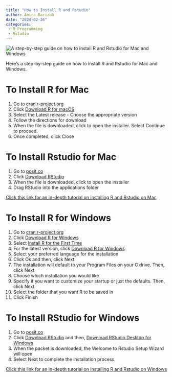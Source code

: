 ```yaml
---
title: "How to Install R and Rstudio"
author: Amira Barizah
date: "2024-02-26"
categories: 
 - R Programming
 - Rstudio
---
```


![](/img/bruneiR-r-logo.png){alt="A step-by-step guide on how to install R and Rstudio for Mac and Windows"}

Here's a step-by-step guide on how to install R and Rstudio for Mac and Windows.

# To Install R for Mac

1.  Go to <a href="https://cran.r-project.org" onclick="window.open('https://cran.r-project.org', '_blank'); return false;">cran.r-project.org</a>
2.  Click [Download R for macOS]{.underline}
3.  Select the Latest release - Choose the appropriate version
4.  Follow the directions for download
5.  When the file is downloaded, click to open the installer. Select Continue to proceed.
6.  Once completed, click Close

# To Install Rstudio for Mac

1.  Go to <a href="https://posit.co/downloads/" onclick="window.open('https://posit.co/downloads/', '_blank'); return false;">posit.co</a>
2.  Click [Download RStudio]{.underline}
3.  When the file is downloaded, click to open the installer
4.  Drag RStudio into the applications folder

<a href="https://teacherscollege.screenstepslive.com/a/1135059-install-r-and-rstudio-for-mac" onclick="window.open('https://teacherscollege.screenstepslive.com/a/1135059-install-r-and-rstudio-for-mac', '_blank'); return false;">Click this link for an in-depth tutorial on installing R and Rstudio on Mac </a>

# To Install R for Windows

1.  Go to <a href="https://cran.r-project.org" onclick="window.open('https://cran.r-project.org', '_blank'); return false;">cran.r-project.org</a>
2.  Click [Download R for Windows]{.underline}
3.  Select [Install R for the First Time]{.underline}
4.  For the latest version, click [Download R for Windows]{.underline}
5.  Select your preferred language for the installation
6.  Click Ok and then, click Next
7.  The installation will default to your Program Files on your C drive. Then, click Next
8.  Choose which installation you would like
9.  Specify if you want to customize your startup or just the defaults. Then, click Next
10. Select the folder that you want R to be saved in
11. Click Finish

# To Install RStudio for Windows

1.  Go to <a href="https://posit.co/downloads/" onclick="window.open('https://posit.co/downloads/', '_blank'); return false;">posit.co</a>
2.  Click [Download RStudio]{.underline} and then, [Download RStudio Desktop for Windows]{.underline}
3.  When the packet is downloaded, the Welcome to Rstudio Setup Wizard will open
4.  Select Next to complete the installation process

<a href="https://teacherscollege.screenstepslive.com/a/1108074-install-r-and-rstudio-for-windows', '_blank'); return false;">Click this link for an in-depth tutorial on installing R and Rstudio on Windows </a>
